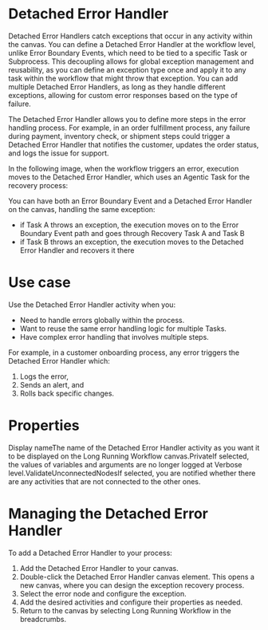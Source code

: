 ﻿# Detached Error Handler

Detached Error Handlers catch exceptions that occur in any activity within the canvas. You can define a Detached Error Handler at the workflow level, unlike Error Boundary Events, which need to be tied to a specific Task or Subprocess. This decoupling allows for global exception management and reusability, as you can define an exception type once and apply it to any task within the workflow that might throw that exception. You can add multiple Detached Error Handlers, as long as they handle different exceptions, allowing for custom error responses based on the type of failure.

The Detached Error Handler allows you to define more steps in the error handling process. For example, in an order fulfillment process, any failure during payment, inventory check, or shipment steps could trigger a Detached Error Handler that notifies the customer, updates the order status, and logs the issue for support.

In the following image, when the workflow triggers an error, execution moves to the Detached Error Handler, which uses an Agentic Task for the recovery process:



You can have both an Error Boundary Event and a Detached Error Handler on the canvas, handling the same exception:

* if Task A throws an exception, the execution moves on to the Error Boundary Event path and goes through Recovery Task A and Task B
* if Task B throws an exception, the execution moves to the Detached Error Handler and recovers it there

# Use case

Use the Detached Error Handler activity when you:

* Need to handle errors globally within the process.
* Want to reuse the same error handling logic for multiple Tasks.
* Have complex error handling that involves multiple steps.

For example, in a customer onboarding process, any error triggers the Detached Error Handler which:

1. Logs the error,
2. Sends an alert, and
3. Rolls back specific changes.

# Properties

Display nameThe name of the Detached Error Handler activity as you want it to be displayed on the Long Running Workflow canvas.PrivateIf selected, the values of variables and arguments are no longer logged at Verbose level.ValidateUnconnectedNodesIf selected, you are notified whether there are any activities that are not connected to the other ones.

# Managing the Detached Error Handler

To add a Detached Error Handler to your process:

1. Add the Detached Error Handler to your canvas.
2. Double-click the Detached Error Handler canvas element. This opens a new canvas, where you can design the exception recovery process.
3. Select the error node and configure the exception.
4. Add the desired activities and configure their properties as needed.
5. Return to the canvas by selecting Long Running Workflow in the breadcrumbs.
